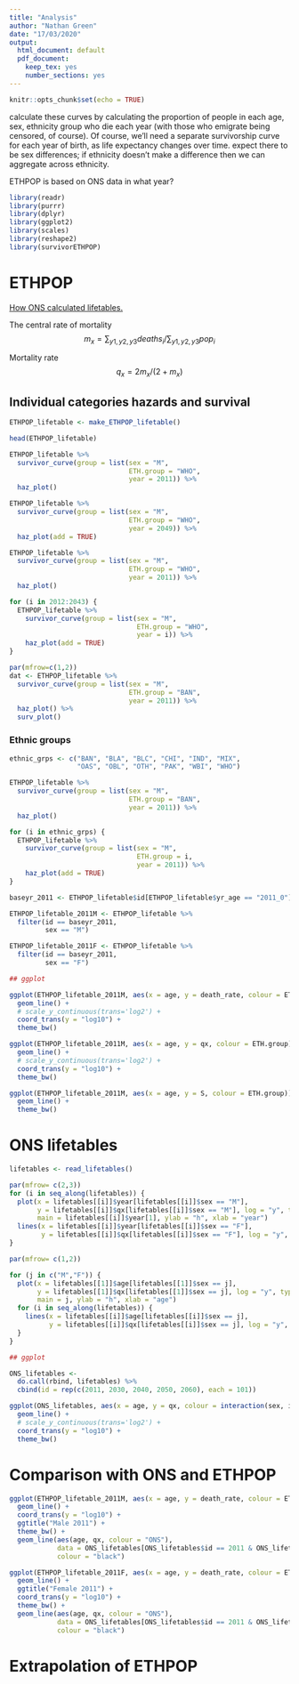 ```yaml
---
title: "Analysis"
author: "Nathan Green"
date: "17/03/2020"
output:
  html_document: default
  pdf_document: 
    keep_tex: yes
    number_sections: yes
---
```


```r
knitr::opts_chunk$set(echo = TRUE)
```

calculate these curves by calculating the proportion of people in each age, sex, ethnicity group who die each year (with those who emigrate being censored, of course).
Of course, we'll need a separate survivorship curve for each year of birth, as life expectancy changes over time.
expect there to be sex differences; if ethnicity doesn't make a difference then we can aggregate across ethnicity.

ETHPOP is based on ONS data in what year?


```r
library(readr)
library(purrr)
library(dplyr)
library(ggplot2)
library(scales)
library(reshape2)
library(survivorETHPOP)
```

# ETHPOP

[How ONS calculated lifetables.](https://www.ons.gov.uk/peoplepopulationandcommunity/healthandsocialcare/healthandlifeexpectancies/methodologies/guidetocalculatingnationallifetables)

The central rate of mortality
$$
m_x = \sum_{y1,y2,y3} deaths_i/ \sum_{y1,y2,y3} pop_i
$$

Mortality rate
$$
q_x = 2 m_x/(2 + m_x)
$$


## Individual categories hazards and survival

```r

ETHPOP_lifetable <- make_ETHPOP_lifetable()

head(ETHPOP_lifetable)

ETHPOP_lifetable %>% 
  survivor_curve(group = list(sex = "M",
                              ETH.group = "WHO",
                              year = 2011)) %>% 
  haz_plot()

ETHPOP_lifetable %>% 
  survivor_curve(group = list(sex = "M",
                              ETH.group = "WHO",
                              year = 2049)) %>% 
  haz_plot(add = TRUE)

ETHPOP_lifetable %>% 
  survivor_curve(group = list(sex = "M",
                              ETH.group = "WHO",
                              year = 2011)) %>%
  haz_plot()

for (i in 2012:2043) {
  ETHPOP_lifetable %>% 
    survivor_curve(group = list(sex = "M",
                                ETH.group = "WHO",
                                year = i)) %>% 
    haz_plot(add = TRUE)
}

par(mfrow=c(1,2))
dat <- ETHPOP_lifetable %>% 
  survivor_curve(group = list(sex = "M",
                              ETH.group = "BAN",
                              year = 2011)) %>% 
  haz_plot() %>% 
  surv_plot()
```

### Ethnic groups

```r
ethnic_grps <- c("BAN", "BLA", "BLC", "CHI", "IND", "MIX",
                 "OAS", "OBL", "OTH", "PAK", "WBI", "WHO")

ETHPOP_lifetable %>% 
  survivor_curve(group = list(sex = "M",
                              ETH.group = "BAN",
                              year = 2011)) %>% 
  haz_plot()

for (i in ethnic_grps) {
  ETHPOP_lifetable %>% 
    survivor_curve(group = list(sex = "M",
                                ETH.group = i,
                                year = 2011)) %>% 
    haz_plot(add = TRUE)
}
```


```r

baseyr_2011 <- ETHPOP_lifetable$id[ETHPOP_lifetable$yr_age == "2011_0"][1]

ETHPOP_lifetable_2011M <- ETHPOP_lifetable %>% 
  filter(id == baseyr_2011,
         sex == "M")

ETHPOP_lifetable_2011F <- ETHPOP_lifetable %>% 
  filter(id == baseyr_2011,
         sex == "F")
```

```r
## ggplot

ggplot(ETHPOP_lifetable_2011M, aes(x = age, y = death_rate, colour = ETH.group)) +
  geom_line() +
  # scale_y_continuous(trans='log2') +
  coord_trans(y = "log10") +
  theme_bw()

ggplot(ETHPOP_lifetable_2011M, aes(x = age, y = qx, colour = ETH.group)) +
  geom_line() +
  # scale_y_continuous(trans='log2') +
  coord_trans(y = "log10") +
  theme_bw()

ggplot(ETHPOP_lifetable_2011M, aes(x = age, y = S, colour = ETH.group)) +
  geom_line() +
  theme_bw()
```

# ONS lifetables

```r

lifetables <- read_lifetables()

par(mfrow= c(2,3))
for (i in seq_along(lifetables)) {
  plot(x = lifetables[[i]]$year[lifetables[[i]]$sex == "M"],
       y = lifetables[[i]]$qx[lifetables[[i]]$sex == "M"], log = "y", type = "l",
       main = lifetables[[i]]$year[1], ylab = "h", xlab = "year")
  lines(x = lifetables[[i]]$year[lifetables[[i]]$sex == "F"],
        y = lifetables[[i]]$qx[lifetables[[i]]$sex == "F"], log = "y", type = "l", col = "red")
}

par(mfrow= c(1,2))

for (j in c("M","F")) {
  plot(x = lifetables[[1]]$age[lifetables[[1]]$sex == j],
       y = lifetables[[1]]$qx[lifetables[[1]]$sex == j], log = "y", type = "l",
       main = j, ylab = "h", xlab = "age")
  for (i in seq_along(lifetables)) {
    lines(x = lifetables[[i]]$age[lifetables[[i]]$sex == j],
          y = lifetables[[i]]$qx[lifetables[[i]]$sex == j], log = "y", type = "l", col = i)
  }
}
```

```r
## ggplot

ONS_lifetables <-
  do.call(rbind, lifetables) %>% 
  cbind(id = rep(c(2011, 2030, 2040, 2050, 2060), each = 101))

ggplot(ONS_lifetables, aes(x = age, y = qx, colour = interaction(sex, id))) +
  geom_line() +
  # scale_y_continuous(trans='log2') +
  coord_trans(y = "log10") +
  theme_bw()

```

# Comparison with ONS and ETHPOP

```r

ggplot(ETHPOP_lifetable_2011M, aes(x = age, y = death_rate, colour = ETH.group)) +
  geom_line() +
  coord_trans(y = "log10") +
  ggtitle("Male 2011") +
  theme_bw() +
  geom_line(aes(age, qx, colour = "ONS"),
            data = ONS_lifetables[ONS_lifetables$id == 2011 & ONS_lifetables$sex == "M", ],
            colour = "black")

ggplot(ETHPOP_lifetable_2011F, aes(x = age, y = death_rate, colour = ETH.group)) +
  geom_line() +
  ggtitle("Female 2011") +
  coord_trans(y = "log10") +
  theme_bw() +
  geom_line(aes(age, qx, colour = "ONS"),
            data = ONS_lifetables[ONS_lifetables$id == 2011 & ONS_lifetables$sex == "F", ],
            colour = "black")
```



# Extrapolation of ETHPOP

